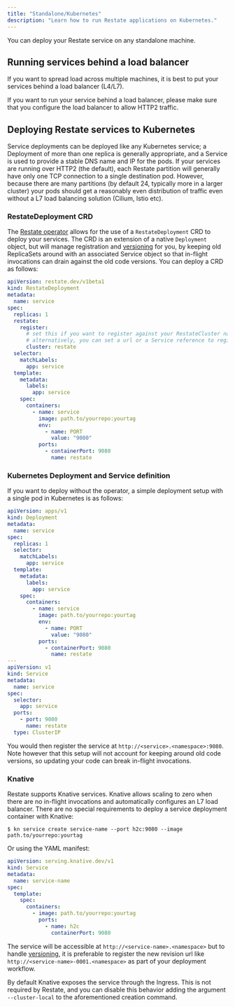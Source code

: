 ```yaml
---
title: "Standalone/Kubernetes"
description: "Learn how to run Restate applications on Kubernetes."
---
```


You can deploy your Restate service on any standalone machine.

## Running services behind a load balancer
If you want to spread load across multiple machines, it is best to put your services behind a load balancer (L4/L7).

If you want to run your service behind a load balancer, please make sure that you configure the load balancer to allow HTTP2 traffic.

## Deploying Restate services to Kubernetes

Service deployments can be deployed like any Kubernetes service; a Deployment of more than one replica is generally appropriate,
and a Service is used to provide a stable DNS name and IP for the pods.
If your services are running over HTTP2 (the default), each Restate partition will generally have only one TCP connection to a single destination pod.
However, because there are many partitions (by default 24, typically more in a larger cluster) your pods should get a reasonably
even distribution of traffic even without a L7 load balancing solution (Cilium, Istio etc).

### RestateDeployment CRD
The [Restate operator](https://github.com/restatedev/restate-operator) allows for the use of a `RestateDeployment` CRD to deploy your services.
The CRD is an extension of a native `Deployment` object, but will manage registration and [versioning](/services/configuration) for you, by keeping old
ReplicaSets around with an associated Service object so that in-flight invocations can drain against the old code versions. You can deploy a CRD as follows:

```yaml
apiVersion: restate.dev/v1beta1
kind: RestateDeployment
metadata:
  name: service
spec:
  replicas: 1
  restate:
    register:
      # set this if you want to register against your RestateCluster named 'restate'
      # alternatively, you can set a url or a Service reference to register against
      cluster: restate
  selector:
    matchLabels:
      app: service
  template:
    metadata:
      labels:
        app: service
    spec:
      containers:
        - name: service
          image: path.to/yourrepo:yourtag
          env:
            - name: PORT
              value: "9080"
          ports:
            - containerPort: 9080
              name: restate
```

### Kubernetes Deployment and Service definition

If you want to deploy without the operator, a simple deployment setup with a single pod in Kubernetes is as follows:

```yaml
apiVersion: apps/v1
kind: Deployment
metadata:
  name: service
spec:
  replicas: 1
  selector:
    matchLabels:
      app: service
  template:
    metadata:
      labels:
        app: service
    spec:
      containers:
        - name: service
          image: path.to/yourrepo:yourtag
          env:
            - name: PORT
              value: "9080"
          ports:
            - containerPort: 9080
              name: restate
---
apiVersion: v1
kind: Service
metadata:
  name: service
spec:
  selector:
    app: service
  ports:
    - port: 9080
      name: restate
  type: ClusterIP
```

You would then register the service at `http://<service>.<namespace>:9080`. Note however that this setup will not account for keeping around old code versions, so updating your code can break in-flight invocations.

### Knative

Restate supports Knative services. Knative allows scaling to zero when there are no in-flight invocations and automatically configures an L7 load balancer. There are no special requirements to deploy a service deployment container with Knative:

```shell
$ kn service create service-name --port h2c:9080 --image path.to/yourrepo:yourtag
```

Or using the YAML manifest:

```yaml
apiVersion: serving.knative.dev/v1
kind: Service
metadata:
  name: service-name
spec:
  template:
    spec:
      containers:
        - image: path.to/yourrepo:yourtag
          ports:
            - name: h2c
              containerPort: 9080
```

The service will be accessible at `http://<service-name>.<namespace>` but to handle [versioning](/services/configuration), it is preferable to register the new revision url like `http://<service-name>-0001.<namespace>` as part of your deployment workflow.

By default Knative exposes the service through the Ingress. This is not required by Restate, and you can disable this behavior adding the argument `--cluster-local` to the aforementioned creation command.
